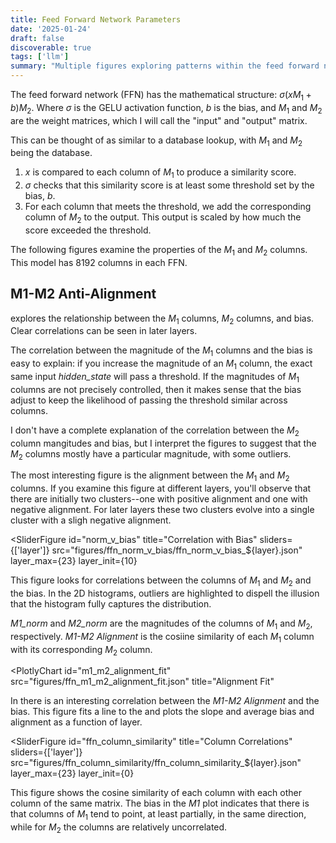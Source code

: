 ```yaml
---
title: Feed Forward Network Parameters
date: '2025-01-24'
draft: false
discoverable: true
tags: ['llm']
summary: "Multiple figures exploring patterns within the feed forward network weight matrices."
---
```


The feed forward network (FFN) has the mathematical structure: $\sigma(x M_1 + b) M_2$. Where $\sigma$ is the GELU activation function, $b$ is the bias, and $M_1$ and $M_2$ are the weight matrices, which I will call the "input" and "output" matrix.

This can be thought of as similar to a database lookup, with $M_1$ and $M_2$ being the database.

1. $x$ is compared to each column of $M_1$ to produce a similarity score.
2. $\sigma$ checks that this similarity score is at least some threshold set by the bias, $b$.
3. For each column that meets the threshold, we add the corresponding column of $M_2$ to the output. This output is scaled by how much the score exceeded the threshold.

The following figures examine the properties of the $M_1$ and $M_2$ columns. This model has 8192 columns in each FFN.

## M1-M2 Anti-Alignment

<FigureRef id="norm_v_bias" /> explores the relationship between the $M_1$ columns, $M_2$ columns, and bias. Clear correlations can be seen in later layers.

The correlation between the magnitude of the $M_1$ columns and the bias is easy to explain: if you increase the magnitude of an $M_1$ column, the exact same input *hidden_state* will pass a threshold. If the magnitudes of $M_1$ columns are not precisely controlled, then it makes sense that the bias adjust to keep the likelihood of passing the threshold similar across columns.

I don't have a complete explanation of the correlation between the $M_2$ column mangitudes and bias, but I interpret the figures to suggest that the $M_2$ columns mostly have a particular magnitude, with some outliers.

The most interesting figure is the alignment between the $M_1$ and $M_2$ columns. If you examine this figure at different layers, you'll observe that there are initially two clusters--one with positive alignment and one with negative alignment. For later layers these two clusters evolve into a single cluster with a sligh negative alignment.

<SliderFigure
  id="norm_v_bias"
  title="Correlation with Bias"
  sliders={['layer']}
  src="figures/ffn_norm_v_bias/ffn_norm_v_bias_${layer}.json"
  layer_max={23}
  layer_init={10}
>
This figure looks for correlations between the columns of $M_1$ and $M_2$ and the bias. In the 2D histograms, outliers are highlighted to dispell the illusion that the histogram fully captures the distribution.

*M1_norm* and *M2_norm* are the magnitudes of the columns of $M_1$ and $M_2$, respectively. *M1-M2 Alignment* is the cosiine similarity of each $M_1$ column with its corresponding $M_2$ column.
</SliderFigure>


<PlotlyChart
  id="m1_m2_alignment_fit"
  src="figures/ffn_m1_m2_alignment_fit.json"
  title="Alignment Fit"
>
In <FigureRef id="norm_v_bias" /> there is an interesting correlation between the *M1-M2 Alignment* and the bias. This figure fits a line to the and plots the slope and average bias and alignment as a function of layer.
</PlotlyChart>


<SliderFigure
  id="ffn_column_similarity"
  title="Column Correlations"
  sliders={['layer']}
  src="figures/ffn_column_similarity/ffn_column_similarity_${layer}.json"
  layer_max={23}
  layer_init={0}
>
This figure shows the cosine similarity of each column with each other column of the same matrix.
The bias in the *M1* plot indicates that there is that columns of $M_1$ tend to point, at least partially, in the same direction, while for $M_2$ the columns are relatively uncorrelated.
</SliderFigure>
